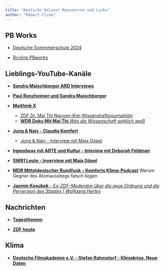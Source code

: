 ```yaml
---
title: "Deutsche Onlinel Ressourcen und Links"
author: "Robert Cline"
---
```


## PB Works 

* [Deutsche Sommmerschule 2024](http://sommerschule24.pbworks.com/w/page/157022646/Startseite%20-%20die%20Sommerschule%202024?email=rccline%40fastmail.fm)

* [Rccline PBworks](http://rccline.pbworks.com/w/page/157025217/FrontPage)


## Lieblings-YouTube-Kanäle


* [**Sandra Maischberger ARD Interviews**](https://www.youtube.com/watch?v=azmwbBJVNbs&t=159s) 

* [**Paul Ronzheimer und Sandra Maischberger**](https://www.youtube.com/watch?v=nRoX3ze-qCs&t=1212s)  

* [**Maithink X**](https://www.youtube.com/watch?v=pfvwnmPhIb0)  
  - [ZDF Dr. Mai Thi Nguyen-Kim Wissenshaftsjournalistin](https://www.zdf.de/show/mai-think-x-die-show)  
  - [**WDR Doku Mit Mai Thi** *Was die Wissenschaft wirklich wei&szlig;*](https://www.youtube.com/watch?v=oJ1zm65u-ck)
  
* [**Jung & Naiv - Claudia Kemfert**](https://www.youtube.com/watch?v=VJGMvceUa-8)  
  - [Jung & Naiv - Interview mit Maja G&ouml;pel](https://www.youtube.com/watch?v=TyALENrGWyU&t=879s)

* [**Irgendwas mit ARTE und Kultur - Inteview mit Deborah Feldman**](https://www.youtube.com/watch?v=deeY5isVTQU&t=661s)

* [**SWR1 Leute - Inverview mit Maja G&ouml;pel**](https://www.youtube.com/watch?v=PWS7fSNJmaA) 

* [**MDR Mitteldeutscher Rundfunk -- Kemferts Klima-Podcast**](https://www.youtube.com/watch?v=z_nJAHWRWU4) 
Warum Gegner des Atomausstiegs falsch liegen 

* [**Jasmin Kosubek** - *Ex-ZDF-Moderator über die neue Ordnung und die Perversion des Staates | Wolfgang Herles*](https://www.youtube.com/watch?v=UxA0CVlNzCI)  
  

## Nachrichten  


* [**Tagesthemen**](https://www.youtube.com/watch?v=OFDq_3rofeM)

* [**ZDF heute**](https://www.zdf.de/nachrichten)  

## Klima  

* [**Deutsche Filmakademie e.V. - Stefan Rahmstorf - Klimakrise. Neue Daten**](https://www.youtube.com/watch?v=re21TI7sBb8&t=1392s)

